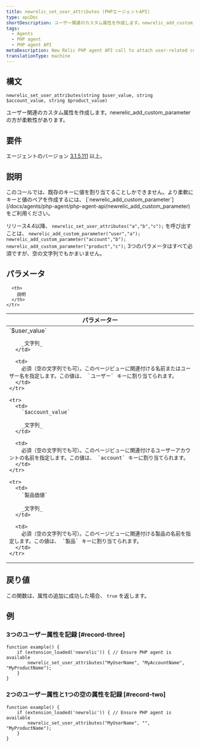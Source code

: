 ```yaml
---
title: newrelic_set_user_attributes (PHPエージェントAPI)
type: apiDoc
shortDescription: ユーザー関連のカスタム属性を作成します。newrelic_add_custom_parameterの方が柔軟性があります。
tags:
  - Agents
  - PHP agent
  - PHP agent API
metaDescription: New Relic PHP agent API call to attach user-related custom attributes to APM and browser events.
translationType: machine
---
```


## 構文

```
newrelic_set_user_attributes(string $user_value, string $account_value, string $product_value)
```

ユーザー関連のカスタム属性を作成します。newrelic_add_custom_parameterの方が柔軟性があります。

## 要件

エージェントのバージョン [3.1.5.111](/docs/release-notes/agent-release-notes/php-release-notes/php-agent-315111) 以上。

## 説明

<Callout variant="tip">
  このコールでは、既存のキーに値を割り当てることしかできません。より柔軟にキーと値のペアを作成するには、 [`newrelic_add_custom_parameter`](/docs/agents/php-agent/php-agent-api/newrelic_add_custom_parameter) をご利用ください。
</Callout>

リリース4.4以降、 `newrelic_set_user_attributes("a","b","c");` を呼び出すことは、 `newrelic_add_custom_parameter("user","a"); newrelic_add_custom_parameter("account","b"); newrelic_add_custom_parameter("product","c");` 3つのパラメータはすべて必須ですが、空の文字列でもかまいません。

## パラメータ

<table>
  <thead>
    <tr>
      <th width="25%">
        パラメーター
      </th>

      <th>
        説明
      </th>
    </tr>
  </thead>

  <tbody>
    <tr>
      <td>
        `$user_value`

        _文字列_
      </td>

      <td>
        必須（空の文字列でも可）。このページビューに関連付ける名前またはユーザー名を指定します。この値は、 `ユーザー` キーに割り当てられます。
      </td>
    </tr>

    <tr>
      <td>
        `$account_value`

        _文字列_
      </td>

      <td>
        必須（空の文字列でも可）。このページビューに関連付けるユーザーアカウントの名前を指定します。この値は、 `account` キーに割り当てられます。
      </td>
    </tr>

    <tr>
      <td>
        `製品価値`

        _文字列_
      </td>

      <td>
        必須（空の文字列でも可）。このページビューに関連付ける製品の名前を指定します。この値は、 `製品` キーに割り当てられます。
      </td>
    </tr>
  </tbody>
</table>

## 戻り値

この関数は、属性の追加に成功した場合、 `true` を返します。

## 例

### 3つのユーザー属性を記録 [#record-three]

```
function example() {
    if (extension_loaded('newrelic')) { // Ensure PHP agent is available
        newrelic_set_user_attributes("MyUserName", "MyAccountName", "MyProductName");
    }
}
```

### 2つのユーザー属性と1つの空の属性を記録 [#record-two]

```
function example() {
    if (extension_loaded('newrelic')) { // Ensure PHP agent is available
        newrelic_set_user_attributes("MyUserName", "", "MyProductName");
    }
}
```